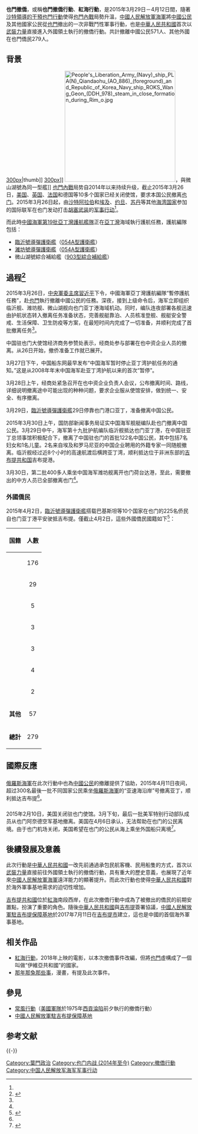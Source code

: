 {{Infobox historical event
|Event_Name = 也門撤僑
|Image_Name = Aden. Steamer Point. Aug 2013 (9727325813).jpg
|Imagesize=270px
|Image_Caption=2013年遠眺[[也門|也門]][[亞丁|亞丁港]]
|Date=2015年3月29日-4月12日
|Type=撤離本國僑民、人道主義援助
|Location={{YEM}}[[亞丁|亞丁港]]
|Result=編隊撤離[[中國公民|中國公民]]571人、其他国家在[[也門|也門]]僑民279人
|Participants =[[File:Naval_Ensign_of_the_People's_Republic_of_China.svg|22px]] [[中国人民解放军海军索马里护航行动|中國海軍第19批亞丁灣護航艦隊]]<br>[[File:Flag_of_the_People's_Republic_of_China.svg|22px]] [[中國駐也門大使列表|中國駐也門共和國大使館]]<br>[[File:Flag_of_the_People's_Republic_of_China.svg|22px]] [[中國駐吉布提大使列表|中國駐吉布提共和國大使館]]<br>[[File:Naval_ensign_of_Russia.svg|22px]] [[俄羅斯海軍|俄羅斯海軍]]<ref name=Russian>{{cite web|url=https://world.huanqiu.com/article/9CaKrnJJSIp|title=俄军舰飞机从也门撤侨 逾600名不同国家公民受益|date=2015-04-13|access-date=2020-10-29|website=[[環球網|環球網]]|editor=千帆|archive-date=2022-03-09|archive-url=https://web.archive.org/web/20220309064352/https://world.huanqiu.com/article/9CaKrnJJSIp}}</ref>
}}

'''也門撤僑'''，或稱'''也門撤僑行動'''、'''紅海行動'''，是2015年3月29日－4月12日間，隨著[[沙特領導的干預也門行動|沙特領導的干預也門行動]]使得[[也門內戰|也門內戰]]局勢升溫，[[中國人民解放軍海軍|中國人民解放軍海軍]]將[[中國公民|中國公民]]及其他國家公民從[[也門|也門]]撤出的一次非戰鬥性軍事行動，也是[[中華人民共和國|中華人民共和國]]首次以[[武裝力量|武裝力量]]直接進入外國領土執行的撤僑行動。共計撤離中國公民571人、其他外國在也門僑民279人。

==背景==
[[file:CNS_Linyi_(FFG-547).jpg|300px]]|thumb]]
[[file:CNS_Weifang_(FFG-550).jpg|300px]]]]
[[File:People's_Liberation_Army_(Navy)_ship_PLA(N)_Qiandaohu_(AO_886)_(foreground)_and_Republic_of_Korea_Navy_ship_ROKS_Wang_Geon_(DDH_978)_steam_in_close_formation_during_Rim_o.jpg|300px]]，與微山湖號為同一型艦]]  
[[也門內戰|也門內戰]]局势自2014年以来持续升级，截止2015年3月26日，[[美国|美国]]、[[英国|英国]]、[[法国|法国]]和德国等10多个国家已经关闭使馆，要求本国公民撤离[[也门|也门]]。2015年3月26日起，由[[沙特阿拉伯|沙特阿拉伯]]和[[埃及|埃及]]、[[约旦|约旦]]、[[苏丹|苏丹]]等其他[[海湾国家|海湾国家]]参加的国际联军在也门发动打击[[胡塞武装|胡塞武装]]的[[沙特領導的干預也門行動|军事行动]]<ref name=Russian/>。

而此時[[中国人民解放军海军索马里护航行动|中國海軍第19批亞丁灣護航艦隊]]正在[[亞丁灣|亞丁灣]]海域執行護航任務，護航編隊包括：
*[[臨沂號導彈護衛艦|臨沂號導彈護衛艦]]（[[054A型護衛艦|054A型護衛艦]]）
*[[濰坊號導彈護衛艦|濰坊號導彈護衛艦]]（[[054A型護衛艦|054A型護衛艦]]）
*微山湖號綜合補給艦（[[903型綜合補給艦|903型綜合補給艦]]）
{{Campaignbox Yemeni Crisis}}

==過程<ref name=xinhuanews>{{cite web|url=http://www.xinhuanet.com/2019-01/10/c_1210035412.htm|title=通讯：一位中企员工眼中的“红海行动”——也门撤侨回忆|date=2019-01-10|accessdate=2020-10-29|publisher=[[新華網|新華網]]|author=王守寶|archive-date=2020-08-08|archive-url=https://web.archive.org/web/20200808210902/http://www.xinhuanet.com/2019-01/10/c_1210035412.htm|dead-url=no}}</ref>==
2015年3月26日，[[中央軍委主席|中央軍委主席]][[習近平|習近平]]下令，中國海軍亞丁灣護航編隊“暫停護航任務”，赴[[也門|也門]]執行撤離中國公民的任務。深夜，接到上级命令后，海军立即组织临沂舰、潍坊舰、微山湖舰向也门亚丁港海域机动。同时，编队连夜部署各舰迅速由护航状态转入撤离任务准备状态，完善舰艇靠泊、人员核准登舰、舰艇安全警戒、生活保障、卫生防疫等方案，在最短时间内完成了一切准备，并顺利完成了首批撤离任务<ref name=xinhuanews/>。

中国驻也门大使馆经济商务参赞处表示，经商处参与部署在也中资企业人员的撤离。从26日开始，撤侨准备工作就已展开。

3月27日下午，中国船东网最早发布“中国海军暂时停止亚丁湾护航任务的通知。”这是从2008年年末中国海军赴亚丁湾护航以来的首次“暂停”。

3月28日上午，经商处紧急召开在也中资企业负责人会议，公布撤离时间、路线，详细说明撤离途中可能出现的种种问题，要求企业服从使馆安排，做到统一、安全、有序撤离。

3月29日，[[臨沂號導彈護衛艦|臨沂號導彈護衛艦]]29日停靠也门港口亚丁，准备撤离中国公民。

2015年3月30日上午，国防部新闻事务局证实中国海军舰艇编队赴也门撤离中国公民。3月29日中午，海军第十九批护航编队临沂舰抵达也门亚丁港，在中国驻亚丁总领事馆积极配合下，撤离了中国驻也门的首批122名中国公民，其中包括7名妇女和1名儿童。2名来自埃及和罗马尼亚的中国企业聘用的外籍专家一同随舰撤离。临沂舰经过近8个小时的高速航渡后横跨亚丁湾，顺利抵达位于非洲东部的[[吉布提共和国|吉布提共和国]]吉布提港。

3月30日，第二批400多人乘坐中国海军潍坊舰离开也门荷台达港，至此，需要撤出的中方人员已全部撤离也门<ref name=xinhuanews/>。

===外國僑民===
2015年4月2日，[[臨沂號導彈護衛艦|臨沂號導彈護衛艦]]搭载巴基斯坦等10个国家在也门的225名侨民自也门亚丁港平安驶抵吉布提。僅截止4月2日，這些外國僑民國籍如下<ref name=renmin>{{cite web|url=http://politics.people.com.cn/n/2015/0407/c70731-26809482.html|title=中国从也门撤侨纪实：还协助279名外国公民撤离|date=2015-04-07|accessdate=2020-10-29|publisher=[[人民網|人民網]]|author=班威、郑汉根}}</ref>：
{| class="sortable wikitable"
|-
! 国籍 !! 人數 
|-
|{{PAK}}|| style="text-align:center;"|176
|-
|{{ETH}} || style="text-align:center;"|29
|-
|{{SGP}} || style="text-align:center;"|5 
|-
|{{ITA}} || style="text-align:center;"|3
|-
|{{GER}} || style="text-align:center;"|3
|-
|{{POL}} || style="text-align:center;"|4
|-
|{{GBR}} || style="text-align:center;"|2
|-
|'''其他''' || style="text-align:center;"|57
|-
|'''總計'''|| style="text-align:center;"|279
|}

==國際反應==

==={{RUS}}===
[[俄羅斯海軍|俄羅斯海軍]]在此次行動中也為[[中國公民|中國公民]]的撤離提供了協助，2015年4月11日夜间，超过300名最後一批不同国家公民乘坐[[俄羅斯海軍|俄羅斯海軍]]的“亚速海沿岸”号撤离亚丁，顺利抵达吉布提<ref name=Russian/>。

==={{USA}}===
2015年2月10日，美国关闭驻也门使馆。3月下旬，最后一批美军特别行动部队成员从也门阿奈德空军基地撤离。美国在4月6日承认，无法帮助在也门的公民离境。由于也门机场关闭，美国希望在也门的公民从海上乘坐外国船只离境<ref>{{cite web|url=http://news.163.com/15/0407/08/AMJAJCJC00014JB6.html?bdsj?baike|title=也门：美承认无力撤侨 望美民众乘外国船只离开|date=2015-04-10|accessdate=2020-10-29|publisher=[[網易新聞|網易新聞]]|author=}}</ref>。

==後續發展及意義==
此次行動是[[中華人民共和國|中華人民共和國]]一改先前通過承包民航客機、民用船隻的方式，首次以[[武裝力量|武裝力量]]直接前往外國領土執行的撤僑行動，具有重大的歷史意義，也展現了近年來[[中國人民解放軍海軍|中國人民解放軍海軍]]遠洋能力的顯著提升。而此次行動也使得[[中華人民共和國|中華人民共和國]]對於海外軍事基地需求的迫切性增加。

[[吉布提共和國|吉布提共和國]]位於[[紅海|紅海]]南段西岸，在此次撤僑行動中成為了被撤出的僑民的前期安置點，扮演了重要的角色。隨後[[中華人民共和國|中華人民共和國]]與[[吉布提|吉布提]]簽署協議，[[中國人民解放軍駐吉布提保障基地|中國人民解放軍駐吉布提保障基地]]於2017年7月11日在[[吉布提市|吉布提市]]建立，這也是中國的首個海外軍事基地。

== 相关作品 ==
*[[紅海行動|紅海行動]]，2018年上映的電影，以本次撤僑事件改編，但將[[也門|也門]]虛構成了一個叫做“伊維亞共和國”的國家。
*[[那年那兔那些事|那年那兔那些事]]，漫畫，有提及此次事件。

==參見==
*[[常風行動|常風行動]]（[[美國軍隊|美國軍隊]]於1975年[[西貢淪陷|西貢淪陷]]前夕執行的撤僑行動）
*[[中國人民解放軍駐吉布提保障基地|中國人民解放軍駐吉布提保障基地]]

== 参考文献 ==
{{Reflist}}

{{-}}
{{中国人民解放军海军}}

[[Category:葉門政治|Category:葉門政治]]
[[Category:也门内战_(2014年至今)|Category:也门内战 (2014年至今)]]
[[Category:撤僑行動|Category:撤僑行動]]
[[Category:中国人民解放军海军军事行动|Category:中国人民解放军海军军事行动]]